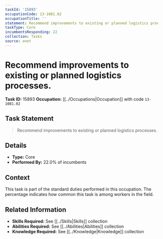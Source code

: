 ```yaml
---
taskId: '15893'
occupationCode: 13-1081.02
occupationTitle: ''
statement: Recommend improvements to existing or planned logistics processes.
taskType: Core
incumbentsResponding: 22
collection: Tasks
source: onet
---
```

# Recommend improvements to existing or planned logistics processes.

**Task ID:** 15893
**Occupation:** [[../Occupations|Occupation]] with code `13-1081.02`

## Task Statement

> Recommend improvements to existing or planned logistics processes.

## Details

- **Type:** Core
- **Performed By:** 22.0% of incumbents

## Context

This task is part of the standard duties performed in this occupation. The percentage indicates how common this task is among workers in the field.

## Related Information

- **Skills Required:** See [[../Skills|Skills]] collection
- **Abilities Required:** See [[../Abilities|Abilities]] collection
- **Knowledge Required:** See [[../Knowledge|Knowledge]] collection

